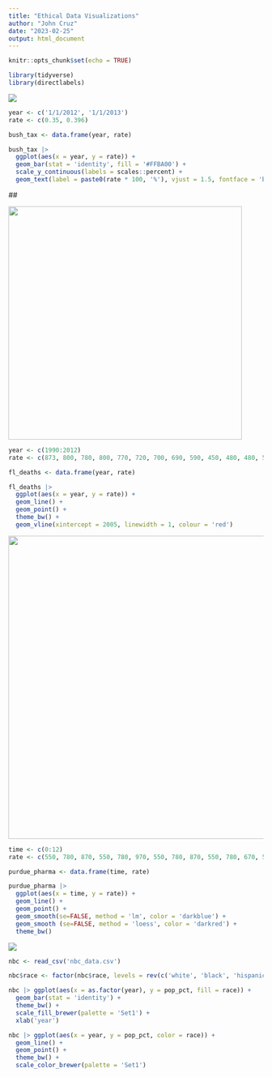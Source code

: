 ```yaml
---
title: "Ethical Data Visualizations"
author: "John Cruz"
date: "2023-02-25"
output: html_document
---
```


```r
knitr::opts_chunk$set(echo = TRUE)
```

```r
library(tidyverse)
library(directlabels)
```

![](https://lh4.googleusercontent.com/OXPQJTUm1uW8HUThBcrHtdVtw0jwZSHd0iCDg3qZXmZ2xr9ms7sSzIi4Ee9FGcC7WZ_zlXf7oFoe0mham6BMKBVYZA57awhJ8zGao4D8lXEv_5tBO_AaNxlJDHiuoCmyd-GHyE-4ggJegAliLml0A5Azqw=s2048)

```r
year <- c('1/1/2012', '1/1/2013')
rate <- c(0.35, 0.396)

bush_tax <- data.frame(year, rate)

bush_tax |> 
  ggplot(aes(x = year, y = rate)) +
  geom_bar(stat = 'identity', fill = '#FFBA00') +
  scale_y_continuous(labels = scales::percent) +
  geom_text(label = paste0(rate * 100, '%'), vjust = 1.5, fontface = 'bold')
```

\##

![](https://lh3.googleusercontent.com/sSjPrh9e-imTRsNZkSmD_MQI1yYEQVEuoYvI43E2rBaLDRMnj7Mu2Aq9O0xv6SUOs7UQ8Aducce1gQYtD4zbEQqcfErKNouTHhUwg6zo-4PNGSLbJjkdDdub_NPJhrUtGYMqHCIj4TZF50gqnlL_Hj9ngQ=s2048){width="461"}

```r
year <- c(1990:2012)
rate <- c(873, 800, 780, 800, 770, 720, 700, 690, 590, 450, 480, 480, 560, 590, 580, 570, 770, 820, 790, 700, 680, 700, 721)

fl_deaths <- data.frame(year, rate)

fl_deaths |> 
  ggplot(aes(x = year, y = rate)) +
  geom_line() +
  geom_point() +
  theme_bw() +
  geom_vline(xintercept = 2005, linewidth = 1, colour = 'red') 
```





![](https://lh5.googleusercontent.com/W5MC2f0S8BIxA7vp9LYqDMmiLlrLN1XfIc_GeF8pMYQ4nLYDdSCobO-Av4j662f8D0sWlRsSq5ksXhrIaURz8M_QOQVykA-Jc4bU7r3k8GCtG7LRgxWOJS3dXbi0jSarc8deyoN1oUasqE3NLD9w-CBYYg=s2048){width="599"}


```r
time <- c(0:12)
rate <- c(550, 780, 870, 550, 780, 970, 550, 780, 870, 550, 780, 670, 570)

purdue_pharma <- data.frame(time, rate)

purdue_pharma |> 
  ggplot(aes(x = time, y = rate)) +
  geom_line() +
  geom_point() +
  geom_smooth(se=FALSE, method = 'lm', color = 'darkblue') +
  geom_smooth (se=FALSE, method = 'loess', color = 'darkred') +
  theme_bw()
```



![](https://lh3.googleusercontent.com/zSNSNAmC54eMyVJEMHcVtr9MHrbF9nyJCv4SQfDoCZMpGRsnHsasGbCGV7owrICro49f2_UsrnGz0M58m2fh0yRQtvxDuY-6PGs4-O2Y7tqniJw9Wp4G1zdfKrrQymZaqz9dZlRPN_ZoNqam5U61YNgyPw=s2048)


```r
nbc <- read_csv('nbc_data.csv')

nbc$race <- factor(nbc$race, levels = rev(c('white', 'black', 'hispanic', 'asian', 'other')))

nbc |> ggplot(aes(x = as.factor(year), y = pop_pct, fill = race)) +
  geom_bar(stat = 'identity') +
  theme_bw() +
  scale_fill_brewer(palette = 'Set1') +
  xlab('year')

nbc |> ggplot(aes(x = year, y = pop_pct, color = race)) +
  geom_line() +
  geom_point() +
  theme_bw() +
  scale_color_brewer(palette = 'Set1') 
```
